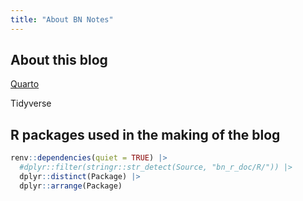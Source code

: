 ```yaml
---
title: "About BN Notes"
---
```


About this blog
-----------

[Quarto](https://quarto.org/)

Tidyverse


R packages used in the making of the blog 
--------------

```r
renv::dependencies(quiet = TRUE) |>
  #dplyr::filter(stringr::str_detect(Source, "bn_r_doc/R/")) |>
  dplyr::distinct(Package) |>
  dplyr::arrange(Package)
```


